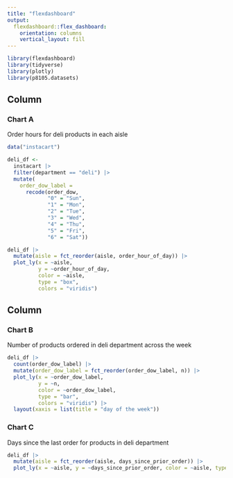 ```yaml
---
title: "flexdashboard"
output: 
  flexdashboard::flex_dashboard:
    orientation: columns
    vertical_layout: fill
---
```


```r
library(flexdashboard)
library(tidyverse)
library(plotly)
library(p8105.datasets)
```

Column {data-width=550}
-----------------------------------------------------------------------

### Chart A

Order hours for deli products in each aisle

```r
data("instacart")

deli_df <-
  instacart |> 
  filter(department == "deli") |> 
  mutate(
    order_dow_label = 
      recode(order_dow,
             "0" = "Sun",
             "1" = "Mon", 
             "2" = "Tue",
             "3" = "Wed",
             "4" = "Thu", 
             "5" = "Fri",
             "6" = "Sat"))
```


```r
deli_df |> 
  mutate(aisle = fct_reorder(aisle, order_hour_of_day)) |> 
  plot_ly(x = ~aisle, 
          y = ~order_hour_of_day, 
          color = ~aisle, 
          type = "box", 
          colors = "viridis")
```

Column {data-width=450}
-----------------------------------------------------------------------

### Chart B

Number of products ordered in deli department across the week

```r
deli_df |> 
  count(order_dow_label) |> 
  mutate(order_dow_label = fct_reorder(order_dow_label, n)) |> 
  plot_ly(x = ~order_dow_label, 
          y = ~n, 
          color = ~order_dow_label, 
          type = "bar", 
          colors = "viridis") |> 
  layout(xaxis = list(title = "day of the week"))
```

### Chart C

Days since the last order for products in deli department

```r
deli_df |> 
  mutate(aisle = fct_reorder(aisle, days_since_prior_order)) |> 
  plot_ly(x = ~aisle, y = ~days_since_prior_order, color = ~aisle, type = "violin", colors = "viridis", meanline = list(visible = T))
```

